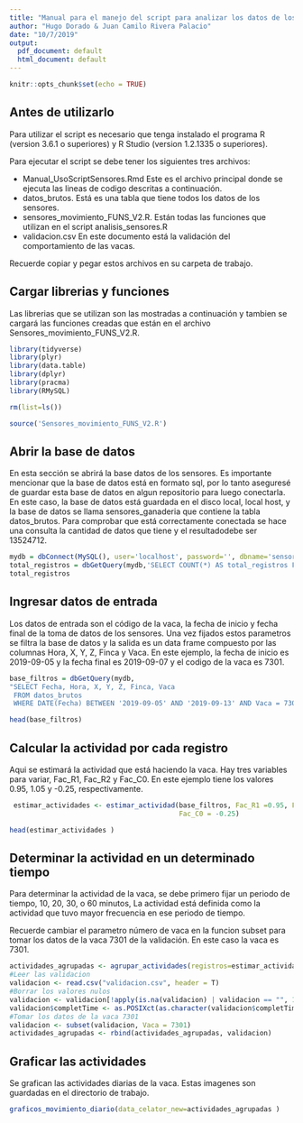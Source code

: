 ---
title: "Manual para el manejo del script para analizar los datos de los sensores de movimiento"
author: "Hugo Dorado & Juan Camilo Rivera Palacio"
date: "10/7/2019"
output:
  pdf_document: default
  html_document: default
---

```{r setup, include=FALSE}
knitr::opts_chunk$set(echo = TRUE)
```

## Antes de utilizarlo

Para utilizar el script es necesario que tenga instalado el programa R (version 3.6.1 o superiores) y R Studio (version 1.2.1335 o superiores). 

Para ejecutar el script se debe tener los siguientes tres archivos:

* Manual_UsoScriptSensores.Rmd Este es el archivo principal donde se ejecuta las lineas de codigo descritas a continuación.
* datos_brutos. Está es una tabla que tiene todos los datos de los sensores.
* sensores_movimiento_FUNS_V2.R. Están todas las funciones que utilizan en el script analisis_sensores.R
* validacion.csv En este documento está la validación del comportamiento de las vacas.

Recuerde copiar y pegar estos archivos en su carpeta de trabajo.

##  Cargar librerias y funciones

Las librerias que se utilizan son las mostradas a continuación y tambien se cargará las funciones creadas que están en el archivo Sensores_movimiento_FUNS_V2.R.


```{r librerias, echo=TRUE, message=FALSE, warning=FALSE, paged.print=FALSE}
library(tidyverse)
library(plyr)
library(data.table)
library(dplyr)
library(pracma)
library(RMySQL)

rm(list=ls())

source('Sensores_movimiento_FUNS_V2.R')
```

## Abrir la base de datos

En esta sección se abrirá la base datos de los sensores. Es importante mencionar que la base de datos está en formato sql, por lo tanto aseguresé de guardar esta base de datos en algun repositorio para luego conectarla. En este caso, la base de datos está guardada en el disco local, local host, y la base de datos se llama sensores_ganaderia que contiene la tabla datos_brutos. Para comprobar que está correctamente conectada  se hace una consulta la cantidad de datos que tiene y el resultadodebe ser 13524712.

```{r abrirbasedatos}
mydb = dbConnect(MySQL(), user='localhost', password='', dbname='sensores_ganaderia')
total_registros = dbGetQuery(mydb,'SELECT COUNT(*) AS total_registros FROM datos_brutos')
total_registros


```

## Ingresar datos de entrada

Los datos de entrada son el código de la vaca, la fecha de inicio y fecha final de la toma de datos de los sensores. Una vez fijados estos parametros se filtra la base de datos y la salida es un data frame compuesto por las columnas Hora, X, Y, Z, Finca y Vaca. En este ejemplo, la fecha de inicio es 2019-09-05 y la fecha final es 2019-09-07 y el codigo de la vaca es 7301.

```{r datos_entrada}

base_filtros = dbGetQuery(mydb, 
"SELECT Fecha, Hora, X, Y, Z, Finca, Vaca 
 FROM datos_brutos 
 WHERE DATE(Fecha) BETWEEN '2019-09-05' AND '2019-09-13' AND Vaca = 7301")

head(base_filtros)
```

## Calcular la actividad por cada registro

Aqui se estimará la actividad que está haciendo la vaca. Hay tres variables para variar, Fac_R1, Fac_R2 y Fac_C0. En este ejemplo tiene los valores 0.95, 1.05 y  -0.25, respectivamente.
```{r estimar_actividad}

 estimar_actividades <- estimar_actividad(base_filtros, Fac_R1 =0.95, Fac_R2 = 1.05, 
                                          Fac_C0 = -0.25)

head(estimar_actividades )
```

## Determinar la actividad en un determinado tiempo

Para determinar la actividad de la vaca, se debe primero fijar un periodo de tiempo, 10, 20, 30, o 60 minutos, La actividad está definida como la actividad que tuvo mayor frecuencia en ese periodo de tiempo. 

Recuerde cambiar el parametro número de vaca en la funcion subset para tomar los datos de la vaca 7301 de la validación. En este caso la vaca es 7301.

```{r determinar_actividad}
actividades_agrupadas <- agrupar_actividades(registros=estimar_actividades ,tiempo='10mins')
#Leer las validacion
validacion <- read.csv("validacion.csv", header = T)
#Borrar los valores nulos
validacion <- validacion[!apply(is.na(validacion) | validacion == "", 1, all),]
validacion$completTime <- as.POSIXct(as.character(validacion$completTime))
#Tomar los datos de la vaca 7301
validacion <- subset(validacion, Vaca = 7301)
actividades_agrupadas <- rbind(actividades_agrupadas, validacion)

```
## Graficar las actividades 

Se grafican las actividades diarias de la vaca. Estas imagenes son guardadas en el directorio de trabajo.

```{r graficas, include=FALSE}

graficos_movimiento_diario(data_celator_new=actividades_agrupadas )


```



